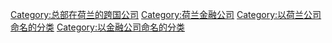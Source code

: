 [[Category:总部在荷兰的跨国公司|Category:总部在荷兰的跨国公司]]
[[Category:荷兰金融公司|Category:荷兰金融公司]]
[[Category:以荷兰公司命名的分类|Category:以荷兰公司命名的分类]]
[[Category:以金融公司命名的分类|Category:以金融公司命名的分类]]